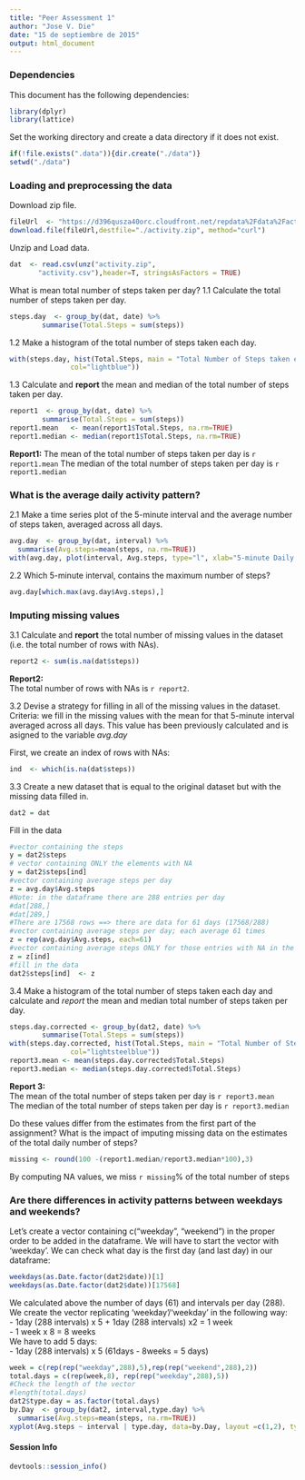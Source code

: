 ```yaml
---
title: "Peer Assessment 1"
author: "Jose V. Die"
date: "15 de septiembre de 2015"
output: html_document
---
```


### Dependencies
This document has the following dependencies:
```r
library(dplyr)
library(lattice)
```
  
  
Set the working directory and create a data directory if it does not exist.
```r
if(!file.exists(".data")){dir.create("./data")}
setwd("./data")
```
  
  
### Loading and preprocessing the data
Download zip file.
```r
fileUrl  <- "https://d396qusza40orc.cloudfront.net/repdata%2Fdata%2Factivity.zip"
download.file(fileUrl,destfile="./activity.zip", method="curl")
```

Unzip and Load data.    
```r
dat  <- read.csv(unz("activity.zip", 
       "activity.csv"),header=T, stringsAsFactors = TRUE)
```
  

What is mean total number of steps taken per day?
1.1 Calculate the total number of steps taken per day.
```r
steps.day  <- group_by(dat, date) %>%
        summarise(Total.Steps = sum(steps))
```
  
  
1.2 Make a histogram of the total number of steps taken each day.
```r
with(steps.day, hist(Total.Steps, main = "Total Number of Steps taken each day",
               col="lightblue"))
```
  
  
1.3 Calculate and **report** the mean and median of the total number of steps taken per day.
```r
report1  <- group_by(dat, date) %>%
        summarise(Total.Steps = sum(steps))
report1.mean   <- mean(report1$Total.Steps, na.rm=TRUE)
report1.median <- median(report1$Total.Steps, na.rm=TRUE)
```
**Report1:**
The mean of the total number of steps taken per day is `r report1.mean`
The median of the total number of steps taken per day is `r report1.median`  
  
  
### What is the average daily activity pattern?

2.1 Make a time series plot of the 5-minute interval and the average number of steps taken, averaged across all days.
```r
avg.day  <- group_by(dat, interval) %>%
  summarise(Avg.steps=mean(steps, na.rm=TRUE))
with(avg.day, plot(interval, Avg.steps, type="l", xlab="5-minute Daily Interval", ylab= "Avg. Number of Steps"))
```

2.2 Which 5-minute interval, contains the maximum number of steps?
```r
avg.day[which.max(avg.day$Avg.steps),]
```
  

### Imputing missing values
3.1 Calculate and **report** the total number of missing values in the dataset (i.e. the total number of rows with NAs).

``` r
report2 <- sum(is.na(dat$steps))
```
**Report2:**  
The total number of rows with NAs is `r report2`.

3.2 Devise a strategy for filling in all of the missing values in the dataset.   
Criteria: we fill in the missing values with the mean for that 5-minute interval averaged across all days. This value has been previously calculated and is asigned to the variable *avg.day*

First, we create an index of rows with NAs:

``` r
ind  <- which(is.na(dat$steps))
```

3.3 Create a new dataset that is equal to the original dataset but with the missing data filled in.

``` r
dat2 = dat
```

Fill in the data
``` r
#vector containing the steps
y = dat2$steps
# vector containing ONLY the elements with NA 
y = dat2$steps[ind]
#vector containing average steps per day
z = avg.day$Avg.steps
#Note: in the dataframe there are 288 entries per day
#dat[288,]
#dat[289,]
#There are 17568 rows ==> there are data for 61 days (17568/288)
#vector containing average steps per day; each average 61 times
z = rep(avg.day$Avg.steps, each=61)
#vector containing average steps ONLY for those entries with NA in the original dataframe
z = z[ind]
#fill in the data
dat2$steps[ind]  <- z
```

3.4 Make a histogram of the total number of steps taken each day and calculate and *report* the mean and median total number of steps taken per day.
``` r
steps.day.corrected <- group_by(dat2, date) %>%
        summarise(Total.Steps = sum(steps))
with(steps.day.corrected, hist(Total.Steps, main = "Total Number of Steps taken each day",
               col="lightsteelblue"))
report3.mean <- mean(steps.day.corrected$Total.Steps)
report3.median <- median(steps.day.corrected$Total.Steps)
```
**Report 3:**  
The mean of the total number of steps taken per day is `r report3.mean`  
The median of the total number of steps taken per day is `r report3.median`

Do these values differ from the estimates from the first part of the assignment? What is the impact of imputing missing data on the estimates of the total daily number of steps?
``` r
missing <- round(100 -(report1.median/report3.median*100),3)
```
By computing NA values, we miss `r missing`% of the total number of steps

### Are there differences in activity patterns between weekdays and weekends?
Let's create a vector containing c("weekday", "weekend") in the proper order to be added in the dataframe.
We will have to start the vector with 'weekday'. We can check what day is the first day (and last day) in our dataframe: 
``` r
weekdays(as.Date.factor(dat2$date))[1]
weekdays(as.Date.factor(dat2$date))[17568]
```

We calculated above the number of days (61) and intervals per day (288). We create the vector replicating 'weekday'/'weekday' in the following way:  
- 1day (288 intervals) x 5 + 1day (288 intervals) x2 = 1 week  
- 1 week x 8 = 8 weeks  
We have to add 5 days:  
- 1day (288 intervals) x 5 (61days - 8weeks = 5 days)  

``` r
week = c(rep(rep("weekday",288),5),rep(rep("weekend",288),2))
total.days = c(rep(week,8), rep(rep("weekday",288),5))
#Check the length of the vector
#length(total.days)
dat2$type.day = as.factor(total.days)
by.Day  <- group_by(dat2, interval,type.day) %>%
  summarise(Avg.steps=mean(steps, na.rm=TRUE))
xyplot(Avg.steps ~ interval | type.day, data=by.Day, layout =c(1,2), type="l")
```  

#### Session Info
```r
devtools::session_info()
```